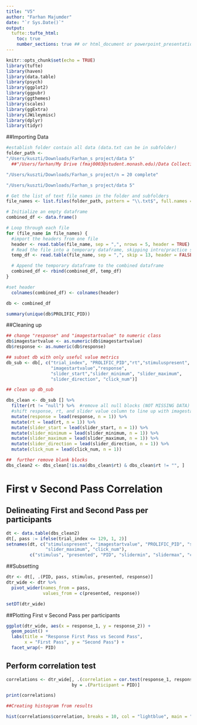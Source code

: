```yaml
---
title: "V5"
author: "Farhan Majumder"
date: "`r Sys.Date()`"
output:  
  tufte::tufte_html: 
    toc: true
    number_sections: true ## or html_document or powerpoint_presentation
---
```


```r
knitr::opts_chunk$set(echo = TRUE)
library(tufte)
library(haven)
library(data.table)
library(psych)
library(ggplot2)
library(ggpubr)
library(ggthemes)
library(scales)
library(ggExtra)
library(JWileymisc)
library(dplyr)
library(tidyr)
```

##Importing Data
```r

#establish folder contain all data (data.txt can be in subfolder)
folder_path <- 
"/Users/kuszti/Downloads/Farhan_s project/data 5"
  ##"/Users/farhan/My Drive (fmaj0003@student.monash.edu)/Data Collection/Pilot/N = 5/data5"

"/Users/kuszti/Downloads/Farhan_s project/n = 20 complete"

"/Users/kuszti/Downloads/Farhan_s project/data 5"

# Get the list of text file names in the folder and subfolders
file_names <- list.files(folder_path, pattern = "\\.txt$", full.names = TRUE, recursive = TRUE)

# Initialize an empty dataframe
combined_df <- data.frame()

# Loop through each file
for (file_name in file_names) {
  #import the headers from one file
  header <- read.table(file_name, sep = ",", nrows = 5, header = TRUE)
  # Read the file into a temporary dataframe, skipping intro/practice screens
  temp_df <- read.table(file_name, sep = ",", skip = 13, header = FALSE)

  # Append the temporary dataframe to the combined dataframe
  combined_df <- rbind(combined_df, temp_df)
}

#set header
  colnames(combined_df) <- colnames(header)

db <- combined_df

summary(unique(db$PROLIFIC_PID))

```

##Cleaning up
```r
## change "response" and "imagestartvalue" to numeric class
db$imagestartvalue <- as.numeric(db$imagestartvalue)
db$response <- as.numeric(db$response)

## subset db with only useful value metrics
db_sub <- db[, c("trial_index", "PROLIFIC_PID","rt","stimuluspresent",
                 "imagestartvalue","response",
                 "slider_start","slider_minimum", "slider_maximum",
                 "slider_direction", "click_num")]

## clean up db_sub

dbs_clean <- db_sub [] %>%
  filter(rt != "null") %>%  #remove all null blocks (NOT MISSING DATA)
  #shift response, rt, and slider value column to line up with imagestartvalue
  mutate(response = lead(response, n = 1)) %>%
  mutate(rt = lead(rt, n = 1)) %>%
  mutate(slider_start = lead(slider_start, n = 1)) %>%
  mutate(slider_minimum = lead(slider_minimum, n = 1)) %>%
  mutate(slider_maximum = lead(slider_maximum, n = 1)) %>%
  mutate(slider_direction = lead(slider_direction, n = 1)) %>%
  mutate(click_num = lead(click_num, n = 1))

##  further remove blank blocks
dbs_clean2 <- dbs_clean[!is.na(dbs_clean$rt) & dbs_clean$rt != "", ]


```

# First v Second Pass Correlation

## Delineating First and Second Pass per participants
``` r
dt <- data.table(dbs_clean2)
dt[, pass := ifelse(trial_index <= 129, 1, 2)]
setnames(dt, c("stimuluspresent", "imagestartvalue", "PROLIFIC_PID", "slider_minimum",
               "slider_maximum", "click_num"), 
         c("stimulus", "presented", "PID", "slidermin", "slidermax", "clicks"))

```

##Subsetting
``` r
dtr <- dt[, .(PID, pass, stimulus, presented, response)]
dtr_wide <- dtr %>%
  pivot_wider(names_from = pass,
              values_from = c(presented, response))

setDT(dtr_wide)
```

##Plotting First v Second Pass per participants
``` r
ggplot(dtr_wide, aes(x = response_1, y = response_2)) +
  geom_point() +
  labs(title = "Response First Pass vs Second Pass", 
       x = "First Pass", y = "Second Pass") +
  facet_wrap(~ PID)
```

## Perform correlation test
``` r


correlations <- dtr_wide[, .(correlation = cor.test(response_1, response_2)$estimate), 
                         by = .(Participant = PID)]

print(correlations)

##Creating histogram from results

hist(correlations$correlation, breaks = 10, col = "lightblue", main = "Correlation Histogram", xlab = "Correlation")

```

